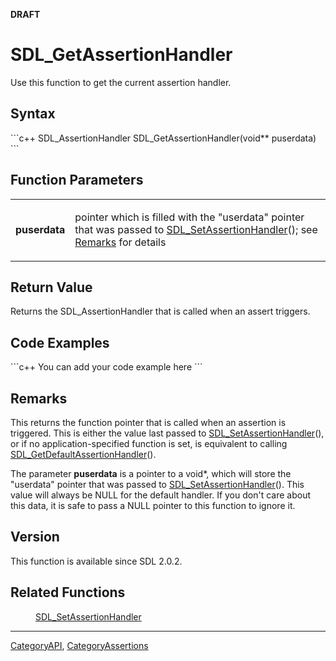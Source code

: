 <!-- pragma section-numbers off -->
<!-- pragma camelcase off -->
'''DRAFT'''

<!-- #*^*^*^*^*See http://wiki.libsdl.org/moin.cgi/SGFunctions for details on editing this page*^*^*^*^* -->


= SDL_GetAssertionHandler =
Use this function to get the current assertion handler.




== Syntax ==
```c++
SDL_AssertionHandler SDL_GetAssertionHandler(void** puserdata)
```


== Function Parameters ==
{|
|'''puserdata'''
|pointer which is filled with the "userdata" pointer that was passed to [[SDL_SetAssertionHandler]](); see [[#Remarks|Remarks]] for details
|}


== Return Value ==
Returns the SDL_AssertionHandler that is called when an assert triggers.


== Code Examples ==
```c++
You can add your code example here
```

<!-- #Leave this section as-is unless you have a code example to put in.  In that case, replace You can add your code example here with your code example following the Style Guide instructions.  Leave the rest of the markup alone and delete this comment. -->


== Remarks ==
This returns the function pointer that is called when an assertion is triggered. This is either the value last passed to [[SDL_SetAssertionHandler]](), or if no application-specified function is set, is equivalent to calling [[SDL_GetDefaultAssertionHandler]]().

The parameter '''puserdata''' is a pointer to a void*, which will store the "userdata" pointer that was passed to [[SDL_SetAssertionHandler]](). This value will always be NULL for the default handler. If you don't care about this data, it is safe to pass a NULL pointer to this function to ignore it.

== Version ==
This function is available since SDL 2.0.2.

== Related Functions ==
:[[SDL_SetAssertionHandler]]

----
[[CategoryAPI]], [[CategoryAssertions]]
<!-- #See the Style Guide for instructions on editing the footer. -->
